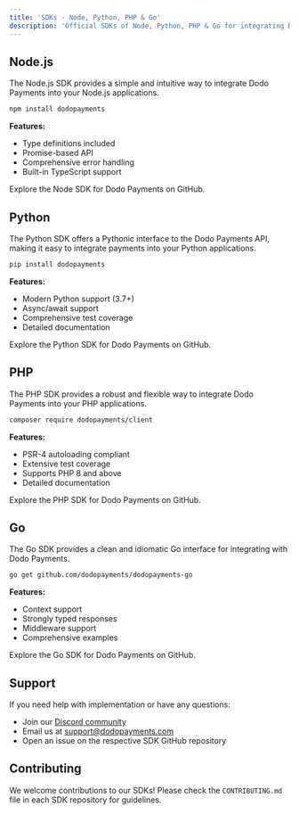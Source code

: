 ```yaml
---
title: 'SDKs - Node, Python, PHP & Go'
description: 'Official SDKs of Node, Python, PHP & Go for integrating Dodo Payments'
---
```

## Node.js

The Node.js SDK provides a simple and intuitive way to integrate Dodo Payments into your Node.js applications.

```bash
npm install dodopayments
```

**Features:**
- Type definitions included
- Promise-based API
- Comprehensive error handling
- Built-in TypeScript support

<Card
    title="View Node SDK on GitHub →"
    icon="github"
    horizontal="true"
    href="https://github.com/dodopayments/dodopayments-node"> Explore the Node SDK for Dodo Payments on GitHub. </Card>

## Python

The Python SDK offers a Pythonic interface to the Dodo Payments API, making it easy to integrate payments into your Python applications.

```bash
pip install dodopayments
```

**Features:**
- Modern Python support (3.7+)
- Async/await support
- Comprehensive test coverage
- Detailed documentation

<Card
    title="View Python SDK on GitHub →"
    icon="github"
    horizontal="true"
    href="https://github.com/dodopayments/dodopayments-python"> Explore the Python SDK for Dodo Payments on GitHub. </Card>

## PHP

The PHP SDK provides a robust and flexible way to integrate Dodo Payments into your PHP applications.

```bash
composer require dodopayments/client
```

**Features:**
- PSR-4 autoloading compliant
- Extensive test coverage
- Supports PHP 8 and above
- Detailed documentation

<Card
    title="View PHP SDK on GitHub →"
    icon="github"
    horizontal="true"
    href="https://github.com/dodopayments/dodopayments-php"> Explore the PHP SDK for Dodo Payments on GitHub. </Card>

## Go

The Go SDK provides a clean and idiomatic Go interface for integrating with Dodo Payments.

```bash
go get github.com/dodopayments/dodopayments-go
```

**Features:**
- Context support
- Strongly typed responses
- Middleware support
- Comprehensive examples

<Card
    title="View Go SDK on GitHub →"
    icon="github"
    horizontal="true"
    href="https://github.com/dodopayments/dodopayments-go"> Explore the Go SDK for Dodo Payments on GitHub. </Card>

## Support

If you need help with implementation or have any questions:

- Join our [Discord community](https://discord.gg/bYqAp4ayYh)
- Email us at support@dodopayments.com
- Open an issue on the respective SDK GitHub repository

## Contributing

We welcome contributions to our SDKs! Please check the `CONTRIBUTING.md` file in each SDK repository for guidelines.
